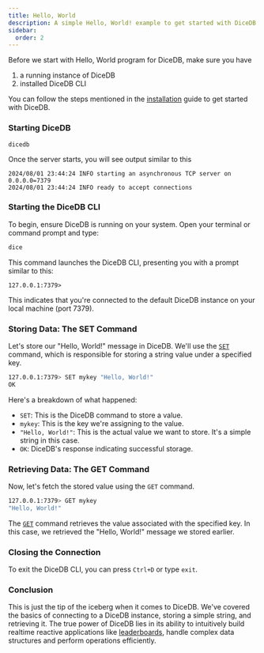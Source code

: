 ```yaml
---
title: Hello, World
description: A simple Hello, World! example to get started with DiceDB.
sidebar:
  order: 2
---
```


Before we start with Hello, World program for DiceDB, make sure you have

1. a running instance of DiceDB
2. installed DiceDB CLI

You can follow the steps mentioned in the [installation](/get-started/installation/) guide to get started with DiceDB.

### Starting DiceDB

```
dicedb
```

Once the server starts, you will see output similar to this

```
2024/08/01 23:44:24 INFO starting an asynchronous TCP server on 0.0.0.0=7379
2024/08/01 23:44:24 INFO ready to accept connections
```

### Starting the DiceDB CLI

To begin, ensure DiceDB is running on your system. Open your terminal or command prompt and type:

```bash
dice
```

This command launches the DiceDB CLI, presenting you with a prompt similar to this:

```
127.0.0.1:7379>
```

This indicates that you're connected to the default DiceDB instance on your local machine (port 7379).

### Storing Data: The SET Command

Let's store our "Hello, World!" message in DiceDB. We'll use the [`SET`](/commands/set) command, which is responsible for storing a string value under a specified key.

```bash
127.0.0.1:7379> SET mykey "Hello, World!"
OK
```

Here's a breakdown of what happened:

- `SET`: This is the DiceDB command to store a value.
- `mykey`: This is the key we're assigning to the value.
- `"Hello, World!"`: This is the actual value we want to store. It's a simple string in this case.
- `OK`: DiceDB's response indicating successful storage.

### Retrieving Data: The GET Command

Now, let's fetch the stored value using the `GET` command.

```bash
127.0.0.1:7379> GET mykey
"Hello, World!"
```

The [`GET`](/commands/get) command retrieves the value associated with the specified key. In this case, we retrieved the "Hello, World!" message we stored earlier.

### Closing the Connection

To exit the DiceDB CLI, you can press `Ctrl+D` or type `exit`.

### Conclusion

This is just the tip of the iceberg when it comes to DiceDB.
We've covered the basics of connecting to a DiceDB instance, storing a simple string, and retrieving it.
The true power of DiceDB lies in its ability to intuitively build realtime reactive applications like [leaderboards](/tutorials/realtime-leaderboard/),
handle complex data structures and perform operations efficiently.
